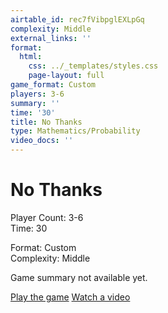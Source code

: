 ```yaml
---
airtable_id: rec7fVibpglEXLpGq
complexity: Middle
external_links: ''
format:
  html:
    css: ../_templates/styles.css
    page-layout: full
game_format: Custom
players: 3-6
summary: ''
time: '30'
title: No Thanks
type: Mathematics/Probability
video_docs: ''
---
```


# No Thanks

:::{.game-info-box}
:::{.game-stats}
:::{.left-stats}
Player Count: 3-6  
Time: 30
:::
:::{.right-stats}
Format: Custom  
Complexity: Middle
:::
:::
:::

Game summary not available yet.

:::{.game-actions}
<a href="#" class="btn btn-play"><i class="fa fa-gamepad"></i> Play the game</a>
<a href="#" class="btn btn-watch"><i class="fa fa-video"></i> Watch a video</a>
:::